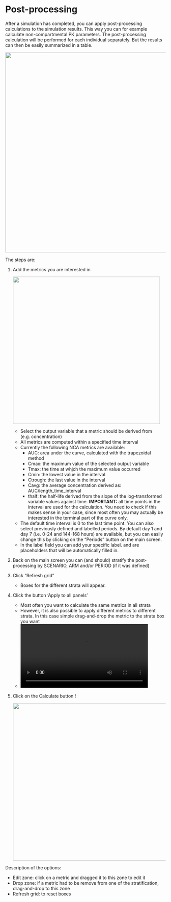 # Post-processing

After a simulation has completed, you can apply post-processing calculations to the simulation results. This way you can for example calculate non-compartmental PK parameters. The post-processing calculation will be performed for each individual separately. But the results can then be easily summarized in a table.

![](pictures/Post_processing1.png){width="628"}

The steps are:

1.  Add the metrics you are interested in

    ![](pictures/post_processing_metrics.png){width="462"}

    -   Select the output variable that a metric should be derived from (e.g. concentration)
    -   All metrics are computed within a specified time interval
    -   Currently the following NCA metrics are available:
        -   AUC: area under the curve, calculated with the trapezoidal method
        -   Cmax: the maximum value of the selected output variable
        -   Tmax: the time at whjch the maximum value occurred
        -   Cmin: the lowest value in the interval
        -   Ctrough: the last value in the interval
        -   Cavg: the average concentration derived as: AUC/length_time_interval
        -   thalf: the half-life derived from the slope of the log-transformed variable values against time. **IMPORTANT:** all time points in the interval are used for the calculation. You need to check if this makes sense in your case, since most often you may actually be interested in the terminal part of the curve only.
    -   The default time interval is 0 to the last time point. You can also select previously defined and labelled periods. By default day 1 and day 7 (i.e. 0-24 and 144-168 hours) are available, but you can easily change this by clicking on the "Periods" button on the main screen.
    -   In the label field you can add your specific label. <METRIC> and <PERIOD> are placeholders that will be automatically filled in.

2.  Back on the main screen you can (and should) stratify the post-processing by SCENARIO, ARM and/or PERIOD (if it was defined)

3.  Click "Refresh grid"

    -   Boxes for the different strata will appear.

4.  Click the button 'Apply to all panels'

    -   Most often you want to calculate the same metrics in all strata
    -   However, it is also possible to apply different metrics to different strata. In this case simple drag-and-drop the metric to the strata box you want
    -   ![](pictures/drag_drop.mp4){width="400"}

5.  Click on the Calculate button !

    ![](pictures/html_table.png){width="494"}

Description of the options:

-   Edit zone: click on a metric and dragged it to this zone to edit it
-   Drop zone: if a metric had to be remove from one of the stratification, drag-and-drop to this zone
-   Refresh grid: to reset boxes
